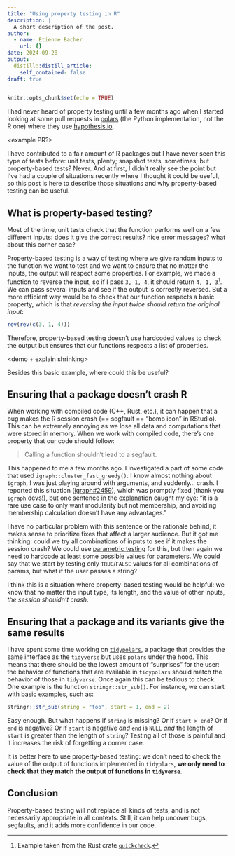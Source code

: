 ```yaml
---
title: "Using property testing in R"
description: |
  A short description of the post.
author:
  - name: Etienne Bacher
    url: {}
date: 2024-09-28
output:
  distill::distill_article:
    self_contained: false
draft: true
---
```



```r
knitr::opts_chunk$set(echo = TRUE)
```

I had never heard of property testing until a few months ago when I started looking
at some pull requests in [polars]() (the Python implementation, not the R one)
where they use [hypothesis.io](). 

<example PR?>

I have contributed to a fair amount of R packages but I have never seen this type
of tests before: unit tests, plenty; snapshot tests, sometimes; but property-based
tests? Never. And at first, I didn't really see the point but I've had a couple
of situations recently where I thought it could be useful, so this post is here
to describe those situations and why property-based testing can be useful.

## What is property-based testing?

Most of the time, unit tests check that the function performs well on a few different
inputs: does it give the correct results? nice error messages? what about this
corner case?

Property-based testing is a way of testing where we give random inputs to the function we want to test and we want to ensure that no matter the inputs, the output will respect some properties. For example, we made a function to reverse the input, so if I pass `3, 1, 4`, it should return `4, 1, 3`^[Example taken from the Rust crate [`quickcheck`](https://github.com/BurntSushi/quickcheck).]. We can pass several inputs and see if the output is correctly reversed. But a more efficient way would be to check that our function respects a basic property, which is that *reversing the input twice should return the original input*:

```r
rev(rev(c(3, 1, 4)))
```

Therefore, property-based testing doesn't use hardcoded values to check the output but ensures that our functions respects a list of properties. 

<demo + explain shrinking>


Besides this basic example, where could this be useful?

## Ensuring that a package doesn't crash R

When working with compiled code (C++, Rust, etc.), it can happen that a bug makes the R session crash (== segfault == "bomb icon" in RStudio). This can be extremely annoying as we lose all data and computations that were stored in memory. When we work with compiled code, there's one property that our code should follow:

> Calling a function shouldn't lead to a segfault.

This happened to me a few months ago. I investigated a part of some code that used `igraph::cluster_fast_greedy()`. I know almost nothing about `igraph`, I was just playing around with arguments, and suddenly... crash. I reported this situation ([igraph#2459](https://github.com/igraph/igraph/issues/2459)), which was promptly fixed (thank you `igraph` devs!), but one sentence in the explanation caught my eye: "it is a rare use case to only want modularity but not membership, and avoiding membership calculation doesn't have any advantages."

I have no particular problem with this sentence or the rationale behind, it makes sense to prioritize fixes that affect a larger audience. But it got me thinking: could we try all combinations of inputs to see if it makes the session crash? We could use [parametric testing]() for this, but then again we need to hardcode at least some possible values for parameters. We could say that we start by testing only `TRUE`/`FALSE` values for all combinations of params, but what if the user passes a string?

I think this is a situation where property-based testing would be helpful: we know that no matter the input type, its length, and the value of other inputs, *the session shouldn't crash*.

## Ensuring that a package and its variants give the same results

I have spent some time working on [`tidypolars`](), a package that provides the same interface as the `tidyverse` but uses `polars` under the hood. This means that there should be the lowest amount of "surprises" for the user: the behavior of functions that are available in `tidypolars` should match the behavior of those in `tidyverse`. Once again this can be tedious to check. One example is the function `stringr::str_sub()`. For instance, we can start with basic examples, such as:

```r
stringr::str_sub(string = "foo", start = 1, end = 2)
```

Easy enough. But what happens if `string` is missing? Or if `start > end`? Or if `end` is negative? Or if `start` is negative *and* `end` is `NULL` *and* the length of `start` is greater than the length of `string`? Testing all of those is painful and it increases the risk of forgetting a corner case.

It is better here to use property-based testing: we don't need to check the value of the output of functions implemented in `tidyplars`, **we only need to check that they match the output of functions in `tidyverse`**.

<example>


## Conclusion

Property-based testing will not replace all kinds of tests, and is not necessarily appropriate in all contexts. Still, it can help uncover bugs, segfaults, and it adds more confidence in our code.
